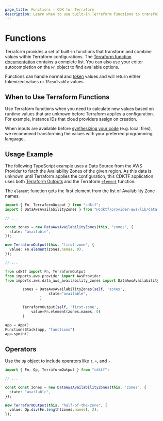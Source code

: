```yaml
---
page_title: Functions - CDK for Terraform
description: Learn when to use built-in Terraform functions to transform or combine values.
---
```


# Functions

Terraform provides a set of built-in functions that transform and combine values within Terraform configurations. The [Terraform function documentation](/language/functions) contains a complete list. You can also use your editor autocompletion on the `Fn` object to find available options.

Functions can handle normal and [token](/cdktf/concepts/tokens) values and will return either tokenized values or `IResolvable` values.

## When to Use Terraform Functions

Use Terraform functions when you need to calculate new values based on runtime values that are unknown before Terraform applies a configuration. For example, instance IDs that cloud providers assign on creation.

When inputs are available before [synthesizing your code](/cdktf/cli-reference/commands#synth) (e.g. local files), we recommend transforming the values with your preferred programming language.

## Usage Example

The following TypeScript example uses a Data Source from the AWS Provider to fetch the Availability Zones of the given region. As this data is unknown until Terraform applies the configuration, this CDKTF application uses both [Terraform Outputs](/cdktf/concepts/variables-and-outputs#output-values) and the Terraform [`element`](/language/functions/element) function.

The `element` function gets the first element from the list of Availability Zone names.

<!-- #NEXT_CODE_BLOCK_SOURCE:python examples/python/documentation#functions-usage-example -->

<CodeTabs>

```typescript
import { Fn, TerraformOutput } from "cdktf";
import { DataAwsAvailabilityZones } from "@cdktf/provider-aws/lib/data-aws-availability-zones";

// ...

const zones = new DataAwsAvailabilityZones(this, "zones", {
  state: "available",
});

new TerraformOutput(this, "first-zone", {
  value: Fn.element(zones.names, 0),
});

// ...
```

```python
from cdktf import Fn, TerraformOutput
from imports.aws.provider import AwsProvider
from imports.aws.data_aws_availability_zones import DataAwsAvailabilityZones

        zones = DataAwsAvailabilityZones(self, 'zones',
                    state="available",
                )

        TerraformOutput(self, 'first-zone',
            value=Fn.element(zones.names, 0)
        )

app = App()
FunctionsStack(app, "functions")
app.synth()
```

</CodeTabs>

## Operators

Use the `Op` object to include operators like `!`, `+`, and `-`.

```typescript
import { Fn, Op, TerraformOutput } from "cdktf";

// ...

const const zones = new DataAwsAvailabilityZones(this, "zones", {
  state: "available",
});

new TerraformOutput(this, "half-of-the-zone", {
  value: Op.div(Fn.length(zones.names), 2),
});
```
